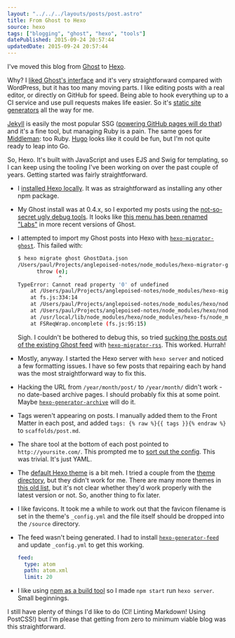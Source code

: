 ```yaml
---
layout: "../../../layouts/posts/post.astro"
title: From Ghost to Hexo
source: hexo
tags: ["blogging", "ghost", "hexo", "tools"]
datePublished: 2015-09-24 20:57:44
updatedDate: 2015-09-24 20:57:44
---
```


I've moved this blog from [Ghost](https://ghost.org/) to [Hexo](https://hexo.io/).

Why? I [liked Ghost's interface](/notes/trying-out-ghost/) and it's very straightforward compared with WordPress, but it has too many moving parts. I like editing posts with a real editor, or directly on GitHub for speed. Being able to hook everything up to a CI service and use pull requests makes life easier. So it's [static site generators](http://staticgen.com/) all the way for me.

[Jekyll](http://jekyllrb.com/) is easily the most popular SSG ([powering GitHub pages will do that](https://jekyllrb.com/docs/github-pages/)) and it's a fine tool, but managing Ruby is a pain. The same goes for [Middleman](https://middlemanapp.com/): too Ruby. [Hugo](http://gohugo.io/) looks like it could be fun, but I'm not quite ready to leap into Go.

So, Hexo. It's built with JavaScript and uses EJS and Swig for templating, so I can keep using the tooling I've been working on over the past couple of years. Getting started was fairly straightforward.

- I [installed Hexo locally](https://hexo.io/docs/index.html). It was as straightforward as installing any other npm package.
- My Ghost install was at 0.4.x, so I exported my posts using the [not-so-secret ugly debug tools](https://www.ghostforbeginners.com/backup-ghost-using-admin-ui/). It looks like [this menu has been renamed "Labs"](http://support.ghost.org/import-and-export-my-ghost-blog-settings-and-data/) in more recent versions of Ghost.
- I attempted to import my Ghost posts into Hexo with [`hexo-migrator-ghost`](https://www.npmjs.com/package/hexo-migrator-ghost/). This failed with:

  ```bash
  $ hexo migrate ghost GhostData.json
  /Users/paul/Projects/anglepoised-notes/node_modules/hexo-migrator-ghost/index.js:92
        throw (e);
               ^
  TypeError: Cannot read property '0' of undefined
      at /Users/paul/Projects/anglepoised-notes/node_modules/hexo-migrator-ghost/index.js:27:21
      at fs.js:334:14
      at /Users/paul/Projects/anglepoised-notes/node_modules/hexo/node_modules/nunjucks/node_modules/chokidar/node_modules/readdirp/node_modules/graceful-fs/graceful-fs.js:104:5
      at /Users/paul/Projects/anglepoised-notes/node_modules/hexo/node_modules/hexo-fs/node_modules/chokidar/node_modules/readdirp/node_modules/graceful-fs/graceful-fs.js:104:5
      at /usr/local/lib/node_modules/hexo/node_modules/hexo-fs/node_modules/chokidar/node_modules/readdirp/node_modules/graceful-fs/graceful-fs.js:104:5
      at FSReqWrap.oncomplete (fs.js:95:15)
  ```

  Sigh. I couldn't be bothered to debug this, so tried [sucking the posts out of the existing Ghost feed](https://hexo.io/docs/migration.html) with [`hexo-migrator-rss`](https://www.npmjs.com/package/hexo-migrator-rss/). This worked. Hurrah!

- Mostly, anyway. I started the Hexo server with `hexo server` and noticed a few formatting issues. I have so few posts that repairing each by hand was the most straightforward way to fix this.
- Hacking the URL from `/year/month/post/` to `/year/month/` didn't work - no date-based archive pages. I should probably fix this at some point. Maybe [`hexo-generator-archive`](https://github.com/hexojs/hexo-generator-archive) will do it.
- Tags weren't appearing on posts. I manually added them to the Front Matter in each post, and added `tags: {% raw %}{{ tags }}{% endraw %}` to `scaffolds/post.md`.
- The share tool at the bottom of each post pointed to `http://yoursite.com/`. This prompted me to [sort out the config](https://hexo.io/docs/configuration.html). This was trivial. It's just YAML.
- The [default Hexo theme](https://hexo.io/hexo-theme-landscape/) is a bit meh. I tried a couple from the [theme directory](https://hexo.io/themes/), but they didn't work for me. There are many more themes in [this old list](https://github.com/hexojs/hexo/wiki/Themes), but it's not clear whether they'd work properly with the latest version or not. So, another thing to fix later.
- I like favicons. It took me a while to work out that the favicon filename is set in the theme's `_config.yml` and the file itself should be dropped into the `/source` directory.
- The feed wasn't being generated. I had to install [`hexo-generator-feed`](https://github.com/hexojs/hexo-generator-feed) and update `_config.yml` to get this working.

  ```yaml
  feed:
    type: atom
    path: atom.xml
    limit: 20
  ```

- I like using [npm as a build tool](http://blog.keithcirkel.co.uk/how-to-use-npm-as-a-build-tool/) so I made `npm start` run `hexo server`. Small beginnings.

I still have plenty of things I'd like to do (CI! Linting Markdown! Using PostCSS!) but I'm please that getting from zero to minimum viable blog was this straightforward.
